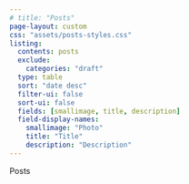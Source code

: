 ```yaml
---
# title: "Posts"
page-layout: custom
css: "assets/posts-styles.css"
listing:
  contents: posts
  exclude:
    categories: "draft"
  type: table
  sort: "date desc"
  filter-ui: false
  sort-ui: false
  fields: [smallimage, title, description]
  field-display-names:
    smallimage: "Photo"
    title: "Title"
    description: "Description"
---
```


<div class = "big-title">Posts</div>